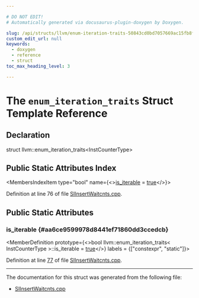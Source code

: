 ```yaml
---

# DO NOT EDIT!
# Automatically generated via docusaurus-plugin-doxygen by Doxygen.

slug: /api/structs/llvm/enum-iteration-traits-50843cd0bd7057669ac15fb8f392ed93
custom_edit_url: null
keywords:
  - doxygen
  - reference
  - struct
toc_max_heading_level: 3

---
```





# The `enum_iteration_traits` Struct Template Reference

<DoxygenPage pluginConfig={pluginConfig}>



## Declaration

<CodeBlock>struct llvm::enum_iteration_traits&lt;InstCounterType&gt;</CodeBlock>

## Public Static Attributes Index

<MembersIndex>

<MembersIndexItem
  type="bool"
  name={<><a href="#aa6ce9599978d8441ef71860dd3ccedcb">is&#95;iterable</a> = <a href="/docs/api/files/lib/lib/analysis/basicaliasanalysis-cpp/#af6d5cafbdfc5313e65d990120021a3ec">true</a></>}>
</MembersIndexItem>

</MembersIndex>


Definition at line 76 of file <a href="/docs/api/files/lib/lib/target/lib/target/amdgpu/siinsertwaitcnts-cpp">SIInsertWaitcnts.cpp</a>.

<SectionDefinition>

## Public Static Attributes

### is&#95;iterable {#aa6ce9599978d8441ef71860dd3ccedcb}

<MemberDefinition
  prototype={<>bool llvm::enum&#95;iteration&#95;traits&lt; InstCounterType &gt;::is&#95;iterable = <a href="/docs/api/files/lib/lib/analysis/basicaliasanalysis-cpp/#af6d5cafbdfc5313e65d990120021a3ec">true</a></>}
  labels = {["constexpr", "static"]}>

Definition at line <a href="/docs/api/files/lib/lib/target/lib/target/amdgpu/siinsertwaitcnts-cpp/#l00077">77</a> of file <a href="/docs/api/files/lib/lib/target/lib/target/amdgpu/siinsertwaitcnts-cpp">SIInsertWaitcnts.cpp</a>.
</MemberDefinition>

</SectionDefinition>

<hr/>

The documentation for this struct was generated from the following file:

<ul>
<li><a href="/docs/api/files/lib/lib/target/lib/target/amdgpu/siinsertwaitcnts-cpp">SIInsertWaitcnts.cpp</a></li>
</ul>

</DoxygenPage>
